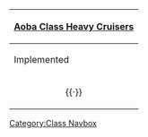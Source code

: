 {| class="mw-collapsible mw-collapsed wikitable" align=center
! [[:Category:Aoba Class|Aoba Class Heavy Cruisers]]
|-
! Implemented
|-
| align=center| {{ShipLink|Aoba}}{{·}}{{ShipLink|Kinugasa}}
|}<noinclude>[[Category:Class Navbox]]</noinclude>